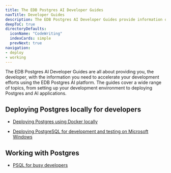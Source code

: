 ```yaml
---
title: The EDB Postgres AI Developer Guides
navTitle: Developer Guides
description: The EDB Postgres AI Developer Guides provide information on how to use the EDB Postgres AI platform to build and develop Postgres and AI applications.
deepToC: true
directoryDefaults:
  iconName: "CodeWriting"
  indexCards: simple
  prevNext: true
navigation:
- deploy
- working
---
```


The EDB Postgres AI Developer Guides are all about providing you, the developer, with the information you need to accelerate your development efforts using the EDB Postgres AI platform. The guides cover a wide range of topics, from setting up your development environment to deploying Postgres and AI applications.

## Deploying Postgres locally for developers

* [Deploying Postgres using Docker locally](deploy/docker)

* [Deploying PostgreSQL for development and testing on Microsoft Windows](deploy/windows)

## Working with Postgres

* [PSQL for busy developers](working/psql-for-busy-developers)

<!-- ## Developing Postgres Applications

* [Developing Postgres Applications with Python](developing/developing-postgres-applications-with-python)
 -->



